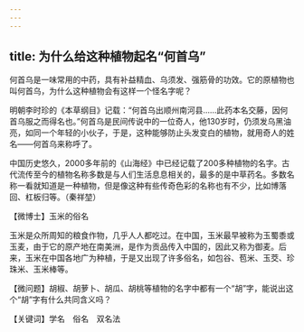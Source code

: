 ```yaml
---
---
---
```

title: 为什么给这种植物起名“何首乌”
---






何首乌是一味常用的中药，具有补益精血、乌须发、强筋骨的功效。它的原植物也叫何首乌，为什么这种植物会有这样一个怪名字呢？

明朝李时珍的《本草纲目》记载：“何首乌出顺州南河县……此药本名交藤，因何首乌服之而得名也。”何首乌是民间传说中的一位奇人，他130岁时，仍须发乌黑油亮，如同一个年轻的小伙子，于是，这种能够防止头发变白的植物，就用奇人的姓名——何首乌来称呼了。

中国历史悠久，2000多年前的《山海经》中已经记载了200多种植物的名字。古代流传至今的植物名称多数是与人们生活息息相关的，最多的是中草药名。多数名称一看就知道是一种植物，但是像这种有些传奇色彩的名称也有不少，比如博落回、杠板归等。（秦祥堃）





【微博士】玉米的俗名

玉米是众所周知的粮食作物，几乎人人都吃过。在中国，玉米最早被称为玉蜀黍或玉麦，由于它的原产地在南美洲，是作为贡品传入中国的，因此又称为御麦。后来，玉米在中国各地广为种植，于是又出现了许多俗名，如包谷、苞米、玉茭、珍珠米、玉米棒等。

【微问题】胡椒、胡萝卜、胡瓜、胡桃等植物的名字中都有一个“胡”字，能说出这个“胡”字有什么共同含义吗？

【关键词】学名　俗名　双名法
